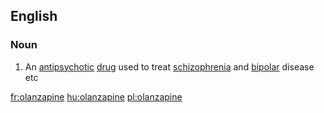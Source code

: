 ==English==

===Noun===
{{wikipedia}}
{{en-noun|-}}

# An [[antipsychotic]] [[drug]] used to treat [[schizophrenia]] and [[bipolar]] disease etc

[[fr:olanzapine]]
[[hu:olanzapine]]
[[pl:olanzapine]]